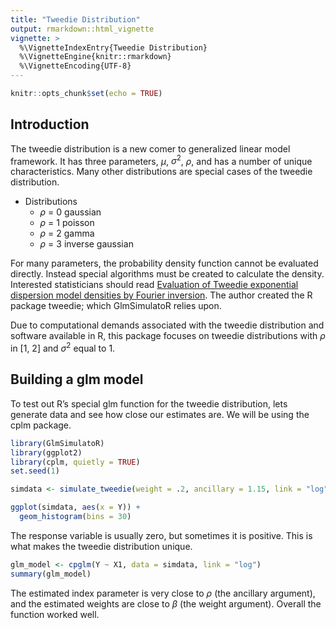 ```yaml
---
title: "Tweedie Distribution"
output: rmarkdown::html_vignette
vignette: >
  %\VignetteIndexEntry{Tweedie Distribution}
  %\VignetteEngine{knitr::rmarkdown}
  %\VignetteEncoding{UTF-8}
---
```


```r
knitr::opts_chunk$set(echo = TRUE)
```

## Introduction

The tweedie distribution is a new comer to generalized linear model framework. It has three parameters, $\mu$, $\sigma^2$, $\rho$, and has a number of unique characteristics. Many other distributions are special cases of the tweedie distribution.

* Distributions
  + $\rho$ = 0 gaussian
  + $\rho$ = 1 poisson
  + $\rho$ = 2 gamma
  + $\rho$ = 3 inverse gaussian

For many parameters, the probability density function cannot be evaluated directly. Instead special algorithms must be created to calculate the density. Interested statisticians should read [Evaluation of Tweedie exponential dispersion model densities by Fourier inversion](https://citeseerx.ist.psu.edu/viewdoc/download?doi=10.1.1.449.2161&rep=rep1&type=pdf). The author created the R package tweedie; which GlmSimulatoR relies upon.

Due to computational demands associated with the tweedie distribution and software available in R, this package focuses on tweedie distributions with $\rho$ in [1, 2] and $\sigma^2$ equal to 1.

## Building a glm model

To test out R's special glm function for the tweedie distribution, lets generate data and see how close our estimates are. We will be using the cplm package.


```r
library(GlmSimulatoR)
library(ggplot2)
library(cplm, quietly = TRUE)
set.seed(1)

simdata <- simulate_tweedie(weight = .2, ancillary = 1.15, link = "log")

ggplot(simdata, aes(x = Y)) +
  geom_histogram(bins = 30)
```

The response variable is usually zero, but sometimes it is positive. This is what makes the tweedie distribution unique.

```r
glm_model <- cpglm(Y ~ X1, data = simdata, link = "log")
summary(glm_model)
```

The estimated index parameter is very close to $\rho$ (the ancillary argument), and the estimated weights are close to $\beta$ (the weight argument). Overall the function worked well.
